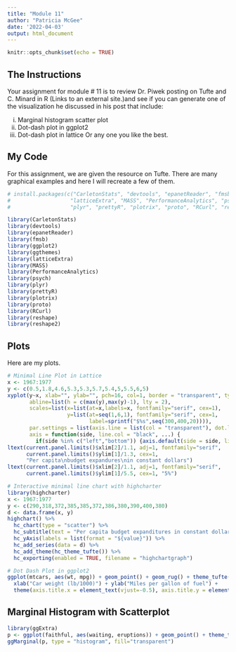 ```yaml
---
title: "Module 11"
author: "Patricia McGee"
date: '2022-04-03'
output: html_document
---
```


```r
knitr::opts_chunk$set(echo = TRUE)
```

## The Instructions

Your assignment for module # 11 is to review Dr. Piwek posting on Tufte and  C. Minard in R  (Links to an external site.)and see if you can generate one of the visualization he discussed in his post that include:

i. Marginal histogram scatter plot
ii. Dot-dash plot in ggplot2
iii. Dot-dash plot in lattice
Or any one you like the best. 

## My Code

For this assignment, we are given the resource on Tufte. There are many graphical examples and here I will recreate a few of them.

```r
# install.packages(c("CarletonStats", "devtools", "epanetReader", "fmsb", "ggplot2", "ggthemes", 
#                   "latticeExtra", "MASS", "PerformanceAnalytics", "psych", 
#                   "plyr", "prettyR", "plotrix", "proto", "RCurl", "reshape", "reshape2"))

library(CarletonStats)
library(devtools)
library(epanetReader)
library(fmsb)
library(ggplot2)
library(ggthemes)
library(latticeExtra)
library(MASS)
library(PerformanceAnalytics)
library(psych)
library(plyr)
library(prettyR)
library(plotrix)
library(proto)
library(RCurl)
library(reshape)
library(reshape2)

```

## Plots

Here are my plots.

```r

# Minimal Line Plot in Lattice
x <- 1967:1977
y <- c(0.5,1.8,4.6,5.3,5.3,5.7,5.4,5,5.5,6,5)
xyplot(y~x, xlab="", ylab="", pch=16, col=1, border = "transparent", type="o",
       abline=list(h = c(max(y),max(y)-1), lty = 2),
       scales=list(x=list(at=x,labels=x, fontfamily="serif", cex=1),
                   y=list(at=seq(1,6,1), fontfamily="serif", cex=1,
                          label=sprintf("$%s",seq(300,400,20)))),
       par.settings = list(axis.line = list(col = "transparent"), dot.line=list(lwd=0)),
       axis = function(side, line.col = "black", ...) {
         if(side %in% c("left","bottom")) {axis.default(side = side, line.col = "black", ...)}})
ltext(current.panel.limits()$xlim[2]/1.1, adj=1, fontfamily="serif", 
      current.panel.limits()$ylim[1]/1.3, cex=1,
      "Per capita\nbudget expandures\nin constant dollars")
ltext(current.panel.limits()$xlim[2]/1.1, adj=1, fontfamily="serif", 
      current.panel.limits()$ylim[1]/5.5, cex=1, "5%")

# Interactive minimal line chart with highcharter
library(highcharter)
x <- 1967:1977
y <- c(290,318,372,385,385,372,386,380,390,400,380)
d <- data.frame(x, y)
highchart() %>%
  hc_chart(type = "scatter") %>% 
  hc_subtitle(text = "Per capita budget expanditures in constant dollars") %>%
  hc_yAxis(labels = list(format = "${value}")) %>%
  hc_add_series(data = d) %>% 
  hc_add_theme(hc_theme_tufte()) %>%
  hc_exporting(enabled = TRUE, filename = "highchartgraph")

# Dot Dash Plot in ggplot2
ggplot(mtcars, aes(wt, mpg)) + geom_point() + geom_rug() + theme_tufte(ticks=F) + 
  xlab("Car weight (lb/1000)") + ylab("Miles per gallon of fuel") + 
  theme(axis.title.x = element_text(vjust=-0.5), axis.title.y = element_text(vjust=1))


```

## Marginal Histogram with Scatterplot

```r
library(ggExtra)
p <- ggplot(faithful, aes(waiting, eruptions)) + geom_point() + theme_tufte(ticks=F)
ggMarginal(p, type = "histogram", fill="transparent")
```

